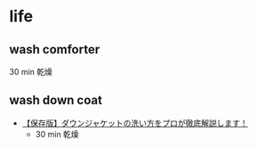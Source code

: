 # life

## wash comforter

30 min 乾燥

## wash down coat

- [【保存版】ダウンジャケットの洗い方をプロが徹底解説します！](https://youtu.be/hHrYWHAPTLk)
  - 30 min 乾燥

